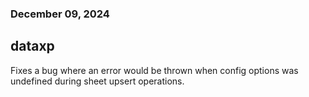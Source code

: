 ### December 09, 2024

## dataxp

Fixes a bug where an error would be thrown when config options was undefined
during sheet upsert operations.
